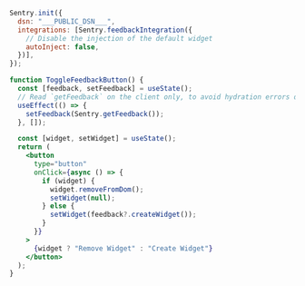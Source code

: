 ```jsx {tabTitle: React}
Sentry.init({
  dsn: "___PUBLIC_DSN___",
  integrations: [Sentry.feedbackIntegration({
    // Disable the injection of the default widget
    autoInject: false,
  })],
});

function ToggleFeedbackButton() {
  const [feedback, setFeedback] = useState();
  // Read `getFeedback` on the client only, to avoid hydration errors during server rendering
  useEffect(() => {
    setFeedback(Sentry.getFeedback());
  }, []);

  const [widget, setWidget] = useState();
  return (
    <button
      type="button"
      onClick={async () => {
        if (widget) {
          widget.removeFromDom();
          setWidget(null);
        } else {
          setWidget(feedback?.createWidget());
        }
      }}
    >
      {widget ? "Remove Widget" : "Create Widget"}
    </button>
  );
}
```
